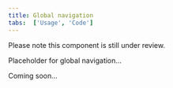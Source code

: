 ```yaml
---
title: Global navigation
tabs:  ['Usage', 'Code']
---
```


<InlineNotification kind="warning">

  Please note this component is still under review.
  
</InlineNotification>

<PageDescription>

Placeholder for global navigation...

</PageDescription>

Coming soon...
